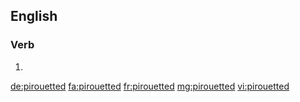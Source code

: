 ==English==

===Verb===
{{head|en|verb form}}

# {{en-past of|pirouette}}

[[de:pirouetted]]
[[fa:pirouetted]]
[[fr:pirouetted]]
[[mg:pirouetted]]
[[vi:pirouetted]]